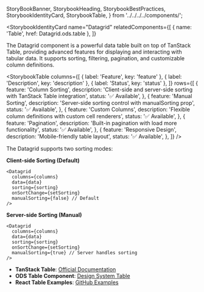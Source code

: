   StoryBookBanner,
  StorybookHeading,
  StorybookBestPractices,
  StorybookIdentityCard,
  StorybookTable,
} from '../../../../components/';

<Meta title="Manager React Components/Components/Datagrid New/Documentation" />

<StoryBookBanner of={meta} />

<Canvas layout="centered" of={Default} sourceState="none" />

<StorybookHeading label="Overview" level={2} />

<StorybookIdentityCard
  name="Datagrid"
  relatedComponents={[
    { name: 'Table', href: Datagrid.ods.table },
  ]}
>
The Datagrid component is a powerful data table built on top of TanStack Table, providing advanced features for displaying and interacting with tabular data. It supports sorting, filtering, pagination, and customizable column definitions.
</StorybookIdentityCard>

<StorybookHeading label="Features" level={3} />

<StorybookTable
  columns={[
    { label: 'Feature', key: 'feature' },
    { label: 'Description', key: 'description' },
    { label: 'Status', key: 'status' },
  ]}
  rows={[
    {
      feature: 'Column Sorting',
      description: 'Client-side and server-side sorting with TanStack Table integration',
      status: '✅ Available',
    },
    {
      feature: 'Manual Sorting',
      description: 'Server-side sorting control with manualSorting prop',
      status: '✅ Available',
    },
    {
      feature: 'Custom Columns',
      description: 'Flexible column definitions with custom cell renderers',
      status: '✅ Available',
    },
    {
      feature: 'Pagination',
      description: 'Built-in pagination with load more functionality',
      status: '✅ Available',
    },
    {
      feature: 'Responsive Design',
      description: 'Mobile-friendly table layout',
      status: '✅ Available',
    },
  ]}
/>

<StorybookHeading label="Sorting Configuration" level={3} />

The Datagrid supports two sorting modes:

**Client-side Sorting (Default)**
```tsx
<Datagrid
  columns={columns}
  data={data}
  sorting={sorting}
  onSortChange={setSorting}
  manualSorting={false} // Default
/>
```

**Server-side Sorting (Manual)**
```tsx
<Datagrid
  columns={columns}
  data={data}
  sorting={sorting}
  onSortChange={setSorting}
  manualSorting={true} // Server handles sorting
/>
```

<StorybookHeading label="External Resources" level={3} />

- **TanStack Table**: [Official Documentation](https://tanstack.com/table/latest)
- **ODS Table Component**: [Design System Table]({Datagrid.ods.table})
- **React Table Examples**: [GitHub Examples](https://github.com/TanStack/table/tree/main/examples/react/sorting)